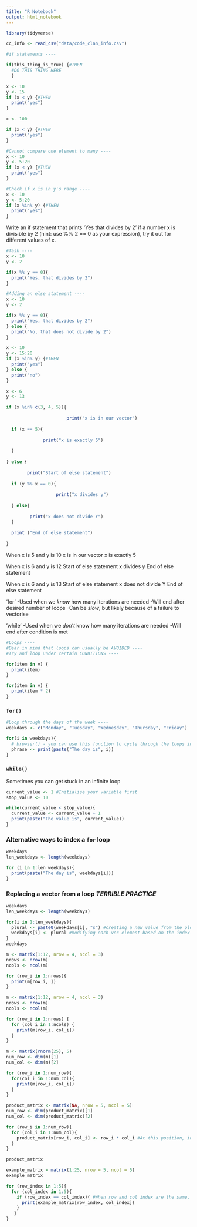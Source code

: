 ```yaml
---
title: "R Notebook"
output: html_notebook
---
```


```r
library(tidyverse)
```


```r
cc_info <- read_csv("data/code_clan_info.csv")
```


```r
#if statements ----

if(this_thing_is_true) {#THEN
  #DO THIS THING HERE
  }
```

```r
x <- 10
y <- 15
if (x < y) {#THEN
  print("yes")
}

x <- 100

if (x < y) {#THEN
  print("yes")
}
```

```r
#Cannot compare one element to many ----
x <- 10
y <- 5:20
if (x < y) {#THEN
  print("yes")
}

```

```r
#Check if x is in y's range ----
x <- 10
y <- 5:20
if (x %in% y) {#THEN
  print("yes")
}
```

Write an if statement that prints ‘Yes that divides by 2’ if a number x is divisible by 2 (hint: use %% 2 == 0 as your expression), try it out for different values of x.

```r
#Task ----
x <- 10
y <- 2

if(x %% y == 0){
  print("Yes, that divides by 2")
}
```

```r
#Adding an else statement ----
x <- 10
y <- 2

if(x %% y == 0){
  print("Yes, that divides by 2")
} else {
  print("No, that does not divide by 2")
}
```

```r
x <- 10
y <- 15:20
if (x %in% y) {#THEN
  print("yes")
} else {
  print("no")
}
```

```r
x <- 6
y <- 13

if (x %in% c(3, 4, 5)){
  
                       print("x is in our vector")
  
  if (x == 5){
    
              print("x is exactly 5")
    
  }
  
} else {
  
        print("Start of else statement")
  
  if (y %% x == 0){
    
                   print("x divides y")
  
  } else{
    
         print("x does not divide Y")
  }
  
  print ("End of else statement")
  
}
```

When x is 5 and y is 10
x is in our vector
x is exactly 5

When x is 6 and y is 12
Start of else statement
x divides y
End of else statement

When x is 6 and y is 13
Start of else statement
x does not divide Y
End of else statement

'for'
-Used when we _know_ how many iterations are needed
-Will end after desired number of loops
-Can be _slow_, but likely because of a failure to vectorise

'while'
-Used when we _don't_ know how many iterations are needed
-Will end after condition is met
```r
#Loops ----
#Bear in mind that loops can usually be AVOIDED ----
#Try and loop under certain CONDITIONS ----

for(item in v) {
  print(item)
}
```

```r
for(item in v) {
  print(item * 2)
}
```

### `for()`
```r
#Loop through the days of the week ----
weekdays <- c("Monday", "Tuesday", "Wednesday", "Thursday", "Friday")

for(i in weekdays){
  # browser() - you can use this function to cycle through the loops in the console
  phrase <- print(paste("The day is", i)) 
}
```

### `while()`
Sometimes you can get stuck in an infinite loop

```r
current_value <- 1 #Initialise your variable first
stop_value <- 10

while(current_value < stop_value){
  current_value <- current_value + 1
  print(paste("The value is", current_value))
}
```

### Alternative ways to index a `for` loop

```r
weekdays
len_weekdays <- length(weekdays)

for (i in 1:len_weekdays){
  print(paste("The day is", weekdays[i]))
}
```

### Replacing a vector from a loop ___TERRIBLE PRACTICE___

```r
weekdays
len_weekdays <- length(weekdays)

for(i in 1:len_weekdays){
  plural <- paste0(weekdays[i], "s") #creating a new value from the old value, based on the index
  weekdays[i] <- plural #modifying each vec element based on the index
}
weekdays
```

```r
m <- matrix(1:12, nrow = 4, ncol = 3)
nrows <- nrow(m)
ncols <- ncol(m)

for (row_i in 1:nrows){
  print(m[row_i, ])
}
```

```r
m <- matrix(1:12, nrow = 4, ncol = 3)
nrows <- nrow(m)
ncols <- ncol(m)

for (row_i in 1:nrows) {
  for (col_i in 1:ncols) {
    print(m[row_i, col_i])
  }
}
```

```r
m <- matrix(rnorm(25), 5)
num_row <- dim(m)[1]
num_col <- dim(m)[2]

for (row_i in 1:num_row){
  for(col_i in 1:num_col){
    print(m[row_i, col_i])
  }
}
```


```r
product_matrix <- matrix(NA, nrow = 5, ncol = 5)
num_row <- dim(product_matrix)[1]
num_col <- dim(product_matrix)[2]

for (row_i in 1:num_row){
  for (col_i in 1:num_col){
    product_matrix[row_i, col_i] <- row_i * col_i #At this position, input the product of num_row * num_col
  }
}

product_matrix
```

```r
example_matrix = matrix(1:25, nrow = 5, ncol = 5)
example_matrix 

for (row_index in 1:5){
  for (col_index in 1:5){
    if (row_index == col_index){ #When row and col index are the same, print the number at the position of the matrix
      print(example_matrix[row_index, col_index])
    }
   }
}
```

